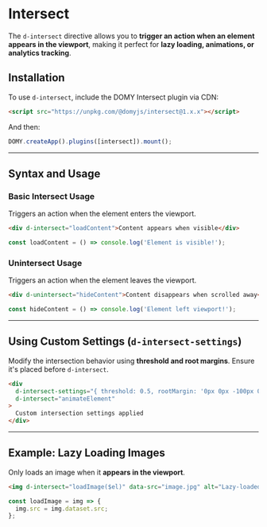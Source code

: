 
# Intersect

The `d-intersect` directive allows you to **trigger an action when an element appears in the viewport**, making it perfect for **lazy loading, animations, or analytics tracking**.

## Installation

To use `d-intersect`, include the DOMY Intersect plugin via CDN:

```html
<script src="https://unpkg.com/@domyjs/intersect@1.x.x"></script>
```

And then:

```js
DOMY.createApp().plugins([intersect]).mount();
```

---

## Syntax and Usage

### **Basic Intersect Usage**

Triggers an action when the element enters the viewport.

```html
<div d-intersect="loadContent">Content appears when visible</div>
```

```js
const loadContent = () => console.log('Element is visible!');
```

### **Unintersect Usage**

Triggers an action when the element leaves the viewport.

```html
<div d-unintersect="hideContent">Content disappears when scrolled away</div>
```

```js
const hideContent = () => console.log('Element left viewport!');
```

---

## **Using Custom Settings (`d-intersect-settings`)**

Modify the intersection behavior using **threshold and root margins**. Ensure it's placed before `d-intersect`.

```html
<div
  d-intersect-settings="{ threshold: 0.5, rootMargin: '0px 0px -100px 0px' }"
  d-intersect="animateElement"
>
  Custom intersection settings applied
</div>
```

---

## Example: Lazy Loading Images

Only loads an image when it **appears in the viewport**.

```html
<img d-intersect="loadImage($el)" data-src="image.jpg" alt="Lazy-loaded image" />
```

```js
const loadImage = img => {
  img.src = img.dataset.src;
};
```
